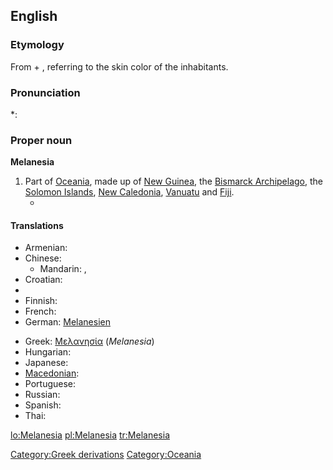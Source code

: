 {{wikipedia}}
==English==

===Etymology===
From {{etyl|grc}} {{term|μέλας||dark|sc=Polytonic|tr=melas|lang=grc}} + {{term|νῆσος||island|sc=Polytonic|tr=nēsos|lang=grc}}, referring to the skin color of the inhabitants.

===Pronunciation===
*: {{rhymes|iːʒə}}

===Proper noun===
'''Melanesia'''

# Part of [[Oceania]], made up of [[New Guinea]], the [[Bismarck Archipelago]], the [[Solomon Islands]], [[New Caledonia]], [[Vanuatu]] and [[Fiji]].
#* {{quote-journal
|passage=My job, then, is that of a cultural and religious broker of sorts, co-opting '''Melanesia''' to serve as a stimulus to thought in Le Moyne classrooms.
|page=315
|title=Thinking and teaching with the indigenous traditions of Melanesia
|journal=Beyond primitivism: indigenous religious traditions and modernity
|author=Mary N. MacDonald
|publisher=Routledge
|year=2004
|isbn=041527320X}}

====Translations====
{{trans-top|part of Oceania}}
* Armenian: {{t|hy|Մելանեզիա|tr=Melanezia}}
* Chinese:
** Mandarin: {{t-|cmn|美拉尼西亞|sc=Hani}}, {{t-|cmn|美拉尼西亚|tr=Měilāníxīyà|sc=Hani}}
* Croatian: {{t-|hr|Melanezija|f}}
* {{trreq|Dutch}}
* Finnish: {{t-|fi|Melanesia}}
* French: {{t+|fr|Mélanésie|f}}
* German: [[Melanesien]]
{{trans-mid}}
* Greek: [[Μελανησία]] (''Melanesia'') {{f}}
* Hungarian: {{t|hu|Melanézia}}
* Japanese: {{t-|ja|メラネシア}}
* [[Macedonian]]: {{t|mk|Меланезија|f|tr=Melanézija}}
* Portuguese: {{t|pt|Melanésia|f}}
* Russian: {{t|ru|Меланиезия|f|tr=M'elanézia}}
* Spanish: {{t-|es|Melanesia}}
* Thai: {{t|th|เมลานีเซีย|tr=maylaaneesia}}
{{trans-bottom}}

[[Category:Greek derivations]]
[[Category:Oceania]]

[[lo:Melanesia]]
[[pl:Melanesia]]
[[tr:Melanesia]]